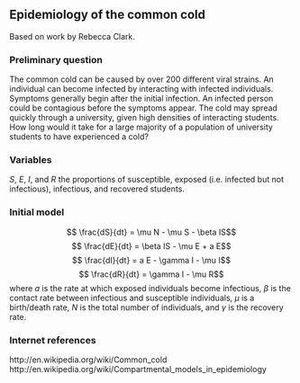 ## Epidemiology of the common cold 

Based on work by Rebecca Clark.

### Preliminary question

The common cold can be caused by over 200 different viral strains. An individual can become infected by interacting with infected individuals.  Symptoms generally begin after the initial infection. An infected person could be contagious before the symptoms appear. The cold may spread quickly through a university, given high densities of interacting students.  How long would it take for a large majority of a population of university students to have experienced a cold?

### Variables

$S$, $E$, $I$, and $R$ the proportions of susceptible, exposed (i.e. infected but not infectious), infectious, and recovered students.

### Initial model

$$ \frac{dS}{dt} = \mu N - \mu S - \beta IS$$
$$ \frac{dE}{dt} =  \beta IS - \mu E + a E$$
$$ \frac{dI}{dt} =  a E - \gamma I - \mu I$$
$$ \frac{dR}{dt} =  \gamma I - \mu R$$
where $a$ is the rate at which exposed individuals become infectious, $\beta$ is the contact rate between infectious and susceptible individuals, $\mu$ is a birth/death rate, $N$ is the total number of individuals, and $\gamma$ is the recovery rate.

### Internet references

http://en.wikipedia.org/wiki/Common_cold
http://en.wikipedia.org/wiki/Compartmental_models_in_epidemiology
